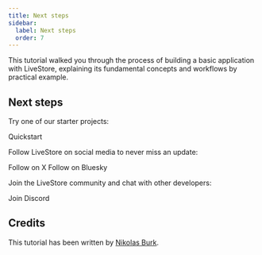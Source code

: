 ```yaml
---
title: Next steps
sidebar:
  label: Next steps
  order: 7
---
```



This tutorial walked you through the process of building a basic application with LiveStore, explaining its fundamental concepts and workflows by practical example.

## Next steps

Try one of our starter projects:

<LinkButton href="/getting-started/react-web">Quickstart</LinkButton>

Follow LiveStore on social media to never miss an update:

<LinkButton href="https://x.com/livestoredev">Follow on X</LinkButton>
<LinkButton href="https://bsky.app/profile/livestoredev.bsky.social">Follow on Bluesky</LinkButton>

Join the LiveStore community and chat with other developers:

<LinkButton href="https://discord.gg/RbMcjUAPd7/">Join Discord</LinkButton>

## Credits

This tutorial has been written by [Nikolas Burk](https://x.com/nikolasburk).